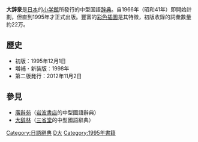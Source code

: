 {{unreferenced|time=2018-11-25T11:49:17+00:00}}
'''大辞泉'''是[[日本|日本]]的[[小学館|小学館]]所發行的中型国語[[辞典|辞典]]。自1966年（昭和41年）即開始計劃，但直到1995年才正式出版。豐富的[[彩色|彩色]][[插圖|插圖]]是其特徵，初版收錄的詞彙數量約22万。

== 歷史 ==
*初版：1995年12月1日
*増補・新装版：1998年
*第二版発行：2012年11月2日

== 參見 ==
*[[廣辭苑|廣辭苑]]（[[岩波書店|岩波書店]]的中型國語辭典）
*[[大辞林|大辞林]]（[[三省堂|三省堂]]的中型國語辭典）

[[Category:日語辭典|Category:日語辭典]]
[[Category:小學館|D大]]
[[Category:1995年書籍|Category:1995年書籍]]